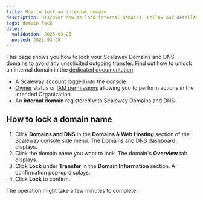 ```yaml
---
title: How to lock an internal domain
description: Discover how to lock internal domains. Follow our detailed steps to manage domain security and facilitate transfers.
tags: domain lock
dates:
  validation: 2025-03-25
  posted: 2025-03-25
---
```



This page shows you how to lock your Scaleway Domains and DNS domains to avoid any unsolicited outgoing transfer. Find out how to unlock an internal domain in the [dedicated documentation](/domains-and-dns/how-to/unlock-internal-domain/).

<Requirements />

- A Scaleway account logged into the [console](https://account.scaleway.com/?service=elements)
- [Owner](/iam/concepts/#owner) status or [IAM permissions](/iam/concepts/#permission) allowing you to perform actions in the intended Organization
- An **internal domain** registered with Scaleway Domains and DNS

## How to lock a domain name

1. Click **Domains and DNS** in the **Domains & Web Hosting** section of the [Scaleway console](https://account.scaleway.com/?service=elements) side menu. The Domains and DNS dashboard displays.
2. Click the domain name you want to lock. The domain's **Overview** tab displays.
3. Click **Lock** under **Transfer** in the **Domain Information** section. A confirmation pop-up displays.
4. Click **Lock** to confirm.

The operation might take a few minutes to complete.